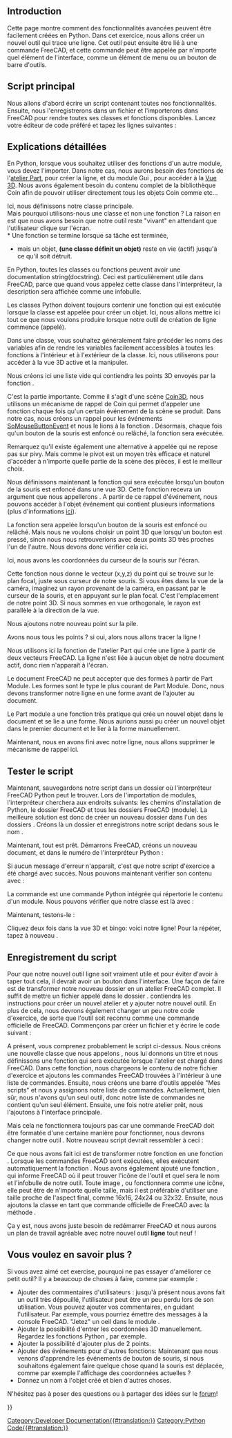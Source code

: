 <languages/>

{{TOCright}}

<span id="Introduction"></span>
== Introduction ==

Cette page montre comment des fonctionnalités avancées peuvent être facilement créées en Python. Dans cet exercice, nous allons créer un nouvel outil qui trace une ligne. Cet outil peut ensuite être lié à une commande FreeCAD, et cette commande peut être appelée par n'importe quel élément de l'interface, comme un élément de menu ou un bouton de barre d'outils.

<span id="The_main_script"></span>
==Script principal==

Nous allons d'abord écrire un script contenant toutes nos fonctionnalités. Ensuite, nous l'enregistrerons dans un fichier et l'importerons dans FreeCAD pour rendre toutes ses classes et fonctions disponibles. Lancez votre éditeur de code préféré et tapez les lignes suivantes :

{{Code|code=
import FreeCADGui, Part
from pivy.coin import *

class line:

    """This class will create a line after the user clicked 2 points on the screen"""

    def __init__(self):
        self.view = FreeCADGui.ActiveDocument.ActiveView
        self.stack = []
        self.callback = self.view.addEventCallbackPivy(SoMouseButtonEvent.getClassTypeId(), self.getpoint)

    def getpoint(self, event_cb):
        event = event_cb.getEvent()
        if event.getState() == SoMouseButtonEvent.DOWN:
            pos = event.getPosition()
            point = self.view.getPoint(pos[0], pos[1])
            self.stack.append(point)
            if len(self.stack) == 2:
                l = Part.LineSegment(self.stack[0], self.stack[1])
                shape = l.toShape()
                Part.show(shape)
                self.view.removeEventCallbackPivy(SoMouseButtonEvent.getClassTypeId(), self.callback)
}}
{{Top}}
<span id="Detailed_explanation"></span>
==Explications détaillées==

{{Code|code=
import Part, FreeCADGui
from pivy.coin import *
}}

En Python, lorsque vous souhaitez utiliser des fonctions d'un autre module, vous devez l'importer. Dans notre cas, nous aurons besoin des fonctions de l'[[Part_Workbench/fr|atelier Part]], pour créer la ligne, et du module Gui {{incode|FreeCADGui}}, pour accéder à la [[3D_view/fr|Vue 3D]]. Nous avons également besoin du contenu complet de la bibliothèque Coin afin de pouvoir utiliser directement tous les objets Coin comme {{incode|SoMouseButtonEvent}} etc...

{{Code|code=
class line:
}}

Ici, nous définissons notre classe principale.<br />
Mais pourquoi utilisons-nous une classe et non une fonction ? La raison en est que nous avons besoin que notre outil reste "vivant" en attendant que l'utilisateur clique sur l'écran.<br />
* Une fonction se termine lorsque sa tâche est terminée,
* mais un objet, '''(une classe définit un objet)''' reste en vie (actif) jusqu'à ce qu'il soit détruit.

{{Code|code=
"""This class will create a line after the user clicked 2 points on the screen"""
}}

En Python, toutes les classes ou fonctions peuvent avoir une documentation string(docstring). Ceci est particulièrement utile dans FreeCAD, parce que quand vous appelez cette classe dans l'interpréteur, la description sera affichée comme une infobulle.

{{Code|code=
def __init__(self):
}}

Les classes Python doivent toujours contenir une fonction {{incode|__init__}} qui est exécutée lorsque la classe est appelée pour créer un objet. Ici, nous allons mettre ici tout ce que nous voulons produire lorsque notre outil de création de ligne commence (appelé).

{{Code|code=
self.view = FreeCADGui.ActiveDocument.ActiveView
}}

Dans une classe, vous souhaitez généralement faire précéder {{incode|self.}} les noms des variables afin de rendre les variables facilement accessibles à toutes les fonctions à l'intérieur et à l'extérieur de la classe. Ici, nous utiliserons {{incode|self.view}} pour accéder à la vue 3D active et la manipuler.

{{Code|code=
self.stack = []
}}

Nous créons ici une liste vide qui contiendra les points 3D envoyés par la fonction {{incode|getpoint()}}.

{{Code|code=
self.callback = self.view.addEventCallbackPivy(SoMouseButtonEvent.getClassTypeId(), self.getpoint)
}}

C'est la partie importante. Comme il s'agit d'une scène [https://github.com/coin3d/coin/wiki Coin3D], nous utilisons un mécanisme de rappel de Coin qui permet d'appeler une fonction chaque fois qu'un certain événement de la scène se produit. Dans notre cas, nous créons un rappel pour les événements [https://coin3d.github.io/Coin/html/classSoMouseButtonEvent.html SoMouseButtonEvent] et nous le lions à la fonction {{incode|getpoint()}}. Désormais, chaque fois qu'un bouton de la souris est enfoncé ou relâché, la fonction {{incode|getpoint()}} sera exécutée.

Remarquez qu'il existe également une alternative à {{incode|addEventCallbackPivy()}} appelée {{incode|addEventCallback()}} qui ne repose pas sur pivy. Mais comme le pivot est un moyen très efficace et naturel d'accéder à n'importe quelle partie de la scène des pièces, il est le meilleur choix.
{{Top}}
{{Code|code=
def getpoint(self, event_cb):
}}

Nous définissons maintenant la fonction {{incode|getpoint()}} qui sera exécutée lorsqu'un bouton de la souris est enfoncé dans une vue 3D. Cette fonction recevra un argument que nous appellerons {{incode|event_cb}}. A partir de ce rappel d'événement, nous pouvons accéder à l'objet événement qui contient plusieurs informations (plus d'informations  [[Code_snippets/fr#Observer_des_évènements_de_la_souris_dans_la_vue_3D_via_Python|ici]]).

{{Code|code=
if event.getState() == SoMouseButtonEvent.DOWN:
}}

La fonction {{incode|getpoint()}} sera appelée lorsqu'un bouton de la souris est enfoncé ou relâché. Mais nous ne voulons choisir un point 3D que lorsqu'un bouton est pressé, sinon nous nous retrouverions avec deux points 3D très proches l'un de l'autre. Nous devons donc vérifier cela ici.

{{Code|code=
pos = event.getPosition()
}}

Ici, nous avons les coordonnées du curseur de la souris sur l'écran.

{{Code|code=
point = self.view.getPoint(pos[0], pos[1])
}}

Cette fonction nous donne le vecteur (x,y,z) du point qui se trouve sur le plan focal, juste sous curseur de notre souris. Si vous êtes dans la vue de la caméra, imaginez un rayon provenant de la caméra, en passant par le curseur de la souris, et en appuyant sur le plan focal. C'est l'emplacement de notre point 3D. Si nous sommes en vue orthogonale, le rayon est parallèle à la direction de la vue.

{{Code|code=
self.stack.append(point)
}}

Nous ajoutons notre nouveau point sur la pile.

{{Code|code=
if len(self.stack) == 2:
}}

Avons nous tous les points ? si oui, alors nous allons tracer la ligne !

{{Code|code=
l = Part.LineSegment(self.stack[0], self.stack[1])
}}

Nous utilisons ici la fonction {{incode|LineSegment()}} de l'atelier Part qui crée une ligne à partir de deux vecteurs FreeCAD. La ligne n'est liée à aucun objet de notre document actif, donc rien n'apparaît à l'écran.

{{Code|code=
shape = l.toShape()
}}

Le document FreeCAD ne peut accepter que des formes à partir de Part Module. Les formes sont le type le plus courant de Part Module. Donc, nous devons transformer notre ligne en une forme avant de l'ajouter au document.

{{Code|code=
Part.show(shape)
}}

Le Part module a une fonction très pratique {{incode|show()}} qui crée un nouvel objet dans le document et se lie a une forme. Nous aurions aussi pu créer un nouvel objet dans le premier document et le lier à la forme manuellement.

{{Code|code=
self.view.removeEventCallbackPivy(SoMouseButtonEvent.getClassTypeId(), self.callback)
}}

Maintenant, nous en avons fini avec notre ligne, nous allons supprimer le mécanisme de rappel ici.
{{Top}}
<span id="Testing_the_script"></span>
==Tester le script==

Maintenant, sauvegardons notre script dans un dossier où l'interpréteur FreeCAD Python peut le trouver. Lors de l'importation de modules, l'interpréteur cherchera aux endroits suivants: les chemins d'installation de Python, le dossier FreeCAD {{FileName|bin}} et tous les dossiers FreeCAD {{FileName|Mod}} (module). La meilleure solution est donc de créer un nouveau dossier dans l'un des dossiers {{FileName|Mod}}. Créons là un dossier {{FileName|MyScripts}} et enregistrons notre script dedans sous le nom {{FileName|exercise.py}}.

Maintenant, tout est prêt. Démarrons FreeCAD, créons un nouveau document, et dans le numéro de l'interpréteur Python :

{{Code|code=
import exercise
}}

Si aucun message d'erreur n'apparaît, c'est que notre script d'exercice a été chargé avec succès. Nous pouvons maintenant vérifier son contenu avec :

{{Code|code=
dir(exercise)
}}

La commande {{incode|dir()}} est une commande Python intégrée qui répertorie le contenu d'un module. Nous pouvons vérifier que notre classe {{incode|line()}} est là avec :

{{Code|code=
'line' in dir(exercise)
}}

Maintenant, testons-le :

{{Code|code=
exercise.line()
}}

Cliquez deux fois dans la vue 3D et bingo: voici notre ligne! Pour la répéter, tapez à nouveau {{incode|exercise.line()}}.
{{Top}}
<span id="Registering_the_script"></span>
==Enregistrement du script==

Pour que notre nouvel outil ligne soit vraiment utile et pour éviter d'avoir à taper tout cela, il devrait avoir un bouton dans l'interface. Une façon de faire est de transformer notre nouveau dossier {{FileName|MyScripts}} en un atelier FreeCAD complet. Il suffit de mettre un fichier appelé {{FileName|InitGui.py}} dans le dossier {{FileName|MyScripts}}. {{FileName|InitGui.py}} contiendra les instructions pour créer un nouvel atelier et y ajouter notre nouvel outil. En plus de cela, nous devrons également changer un peu notre code d'exercice, de sorte que l'outil {{incode|line()}} soit reconnu comme une commande officielle de FreeCAD. Commençons par créer un fichier {{FileName|InitGui.py}} et y écrire le code suivant :

{{Code|code=
class MyWorkbench (Workbench):

    MenuText = "MyScripts"

    def Initialize(self):
        import exercise
        commandslist = ["line"]
        self.appendToolbar("My Scripts", commandslist)

Gui.addWorkbench(MyWorkbench())
}}

A présent, vous comprenez probablement le script ci-dessus. Nous créons une nouvelle classe que nous appelons {{incode|MyWorkbench}}, nous lui donnons un titre {{incode|MenuText}} et nous définissons une fonction {{incode|Initialize()}} qui sera exécutée lorsque l'atelier est chargé dans FreeCAD. Dans cette fonction, nous chargeons le contenu de notre fichier d'exercice et ajoutons les commandes FreeCAD trouvées à l'intérieur à une liste de commandes. Ensuite, nous créons une barre d'outils appelée "Mes scripts" et nous y assignons notre liste de commandes. Actuellement, bien sûr, nous n'avons qu'un seul outil, donc notre liste de commandes ne contient qu'un seul élément. Ensuite, une fois notre atelier prêt, nous l'ajoutons à l'interface principale.

Mais cela ne fonctionnera toujours pas car une commande FreeCAD doit être formatée d'une certaine manière pour fonctionner, nous devrons changer notre outil {{incode|line()}}. Notre nouveau script {{FileName|exercise.py}} devrait ressembler à ceci :

{{Code|code=
import FreeCADGui, Part
from pivy.coin import *

class line:

    """This class will create a line after the user clicked 2 points on the screen"""

    def Activated(self):
        self.view = FreeCADGui.ActiveDocument.ActiveView
        self.stack = []
        self.callback = self.view.addEventCallbackPivy(SoMouseButtonEvent.getClassTypeId(), self.getpoint)

    def getpoint(self, event_cb):
        event = event_cb.getEvent()
        if event.getState() == SoMouseButtonEvent.DOWN:
            pos = event.getPosition()
            point = self.view.getPoint(pos[0], pos[1])
            self.stack.append(point)
            if len(self.stack) == 2:
                l = Part.LineSegment(self.stack[0], self.stack[1])
                shape = l.toShape()
                Part.show(shape)
                self.view.removeEventCallbackPivy(SoMouseButtonEvent.getClassTypeId(), self.callback)

    def GetResources(self):
        return {'Pixmap': 'path_to_an_icon/line_icon.png', 'MenuText': 'Line', 'ToolTip': 'Creates a line by clicking 2 points on the screen'}

FreeCADGui.addCommand('line', line())
}}

Ce que nous avons fait ici est de transformer notre fonction {{incode|__init __()}} en une fonction {{incode|Activated()}}. Lorsque les commandes FreeCAD sont exécutées, elles exécutent automatiquement la fonction {{incode|Activated()}}. Nous avons également ajouté une fonction {{incode|GetResources()}}, qui informe FreeCAD où il peut trouver l'icône de l'outil et quel sera le nom et l'infobulle de notre outil. Toute image {{FileName|jpg}}, {{FileName|png}} ou {{FileName|svg}} fonctionnera comme une icône, elle peut être de n'importe quelle taille, mais il est préférable d'utiliser une taille proche de l'aspect final, comme 16x16, 24x24 ou 32x32.
Ensuite, nous ajoutons la classe {{incode|line()}} en tant que commande officielle de FreeCAD avec la méthode {{incode|addCommand()}}.

Ça y est, nous avons juste besoin de redémarrer FreeCAD et nous aurons un plan de travail agréable avec notre nouvel outil '''ligne''' tout neuf !
{{Top}}
<span id="So_you_want_more?"></span>
==Vous voulez en savoir plus ?==

Si vous avez aimé cet exercise, pourquoi ne pas essayer d'améliorer ce petit outil? Il y a beaucoup de choses à faire, comme par exemple :
* Ajouter des commentaires d'utilisateurs : jusqu'à présent nous avons fait un outil très dépouillé, l'utilisateur peut être un peu perdu lors de son utilisation. Vous pouvez ajouter vos commentaires, en guidant l'utilisateur. Par exemple, vous pourriez émettre des messages à la console FreeCAD. "Jetez" un oeil dans le module {{incode|FreeCAD.Console}}.
* Ajouter la possibilité d'entrer les coordonnées 3D manuellement. Regardez les fonctions Python {{incode|input()}}, par exemple.
* Ajouter la possibilité d'ajouter plus de 2 points.
* Ajouter des événements pour d'autres fonctions: Maintenant que nous venons d'apprendre les événements de bouton de souris, si nous souhaitons également faire quelque chose quand la souris est déplacée, comme par exemple l'affichage des coordonnées actuelles ?
* Donnez un nom à l'objet créé et bien d'autres choses.

<div class="mw-translate-fuzzy">
N'hésitez pas à poser des questions ou à partager des idées sur le [https://forum.freecadweb.org/ forum]!
</div>
{{Top}}
{{Powerdocnavi{{#translation:}}}}
[[Category:Developer Documentation{{#translation:}}]]
[[Category:Python Code{{#translation:}}]]
{{clear}}